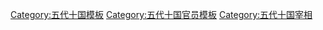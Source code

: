 {{Navbox 
|name = 五代宰相
|title =  五代宰相（同平章事）
|state = {{{state|autocollapsed}}}
|listclass = hlist
|groupstyle = text-align:center;

| group1 = 后梁宰相
| list1 = 
* [[韩建]]
* [[张文蔚]]
* [[杨涉]]
* [[薛贻矩]]
* [[于兢]]
* [[张策 (五代)|张策]] 
* [[趙光逢|赵光逢]]
* [[杜曉|杜晓]]
* [[姚洎]]
* [[鄭珏 (五代)|郑珏]]
* [[萧顷]]
* [[敬翔]]
* [[李琪 (五代)|李琪]]

| group2 = 后唐宰相
| list2 =
* [[豆卢革|豆盧革]]
* [[韦说|韋說]]
* [[盧程]]
* [[郭崇韬|郭崇韜]]<sup>1</sup>
* [[赵光胤|趙光胤]]
* [[鄭珏 (五代)|鄭珏]]
* [[任圜]]
* [[馮道]]
* [[崔协|崔協]]
* [[王建立]]
* [[赵凤|趙鳳]]
* [[李愚]]
* [[冯赟]]<sup>2</sup>
* [[刘昫|劉昫]]
* [[卢文纪|盧文紀]]
* [[姚顗]]
* [[韩昭胤|韓昭胤]]
* [[馬胤孫]]
* [[张延朗]]

| group3 = 后晋宰相
| list3 =
* [[馮道]]
* [[赵莹|趙瑩]]
* [[桑維翰]]
* [[李崧 (五代)|李崧]]
* [[和凝]]
* [[刘昫|劉昫]]
* [[冯玉|馮玉]]

| group4 = 后汉宰相
| list4 =
* [[竇貞固]]
* [[苏逢吉|蘇逢吉]]
* [[蘇禹珪]]
* [[李濤 (五代)|李濤]]
* [[杨邠|楊邠]]

| group5 = 后周宰相
| list5 =
* [[馮道]]<sup>3</sup>
* [[竇貞固]]
* [[蘇禹珪]]
* [[王峻 (後周)|王峻]]
* [[范质|范質]]
* [[李穀 (宋朝)|李穀]]
* [[王溥 (宋朝)|王溥]]
* [[景范|景範]]
* [[魏仁浦]]

|belowstyle = text-align: left; font-size: 90%;
|below = 注1：职衔为[[侍中]]<br />注2：职衔为同中书门下二品<br />注3：职衔为[[中书令]]
}}<noinclude>

{{collapsible option}}
[[Category:五代十国模板]]
[[Category:五代十国官员模板]]
[[Category:五代十国宰相]]
</noinclude>